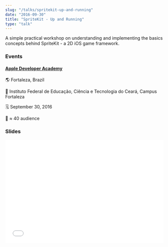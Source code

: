 ```yaml
---
slug: "/talks/spritekit-up-and-running"
date: "2016-09-30"
title: "SpriteKit - Up and Running"
type: "talk"
---
```


A simple practical workshop on understanding and implementing the basics concepts behind SpriteKit - a 2D iOS game framework.

### Events

#### [Apple Developer Academy](http://developeracademy.ifce.edu.br/)

🌎 Fortaleza, Brazil

📍 Instituto Federal de Educação, Ciência e Tecnologia do Ceará, Campus Fortaleza

🗓️ September 30, 2016

👥 ≈ 40 audience

### Slides

<div style="left: 0; width: 100%; height: 0; position: relative; padding-bottom: 65.2103%;">
  <iframe
    src="//speakerdeck.com/player/f90f6d2344ca47bf8bb248d8fefa8748"
    style="border: 0; top: 0; left: 0; width: 100%; height: 100%; position: absolute;"
    allowfullscreen
    scrolling="no"
  ></iframe>
</div>
